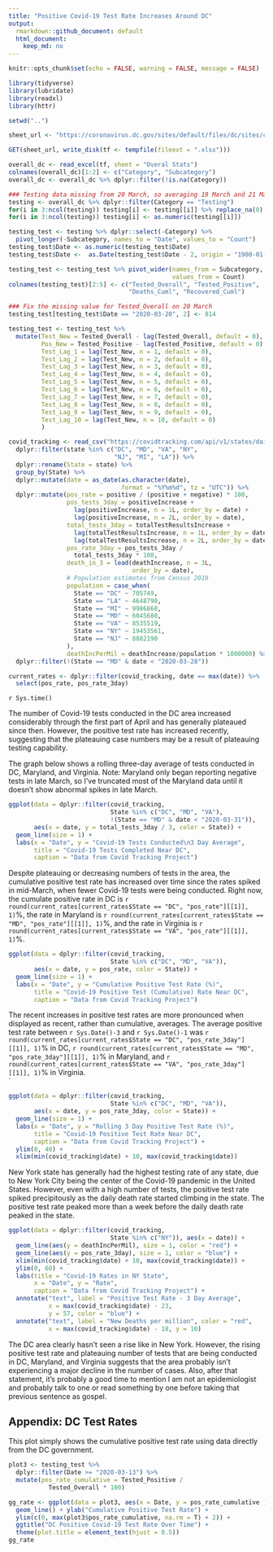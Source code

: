 ```yaml
---
title: "Positive Covid-19 Test Rate Increases Around DC"
output:
  rmarkdown::github_document: default
  html_document: 
    keep_md: no
---
```


```r
knitr::opts_chunk$set(echo = FALSE, warning = FALSE, message = FALSE)

library(tidyverse)
library(lubridate)
library(readxl)
library(httr)

setwd("..")

sheet_url <- "https://coronavirus.dc.gov/sites/default/files/dc/sites/coronavirus/page_content/attachments/DC-COVID-19-Data-for-April-25-2020.xlsx"

GET(sheet_url, write_disk(tf <- tempfile(fileext = ".xlsx")))

overall_dc <- read_excel(tf, sheet = "Overal Stats")
colnames(overall_dc)[1:2] <- c("Category", "Subcategory")
overall_dc <- overall_dc %>% dplyr::filter(!is.na(Category))

### Testing data missing from 20 March, so averaging 19 March and 21 March data
testing <- overall_dc %>% dplyr::filter(Category == "Testing")
for(i in 3:ncol(testing)) testing[i] <- testing[[i]] %>% replace_na(0)
for(i in 3:ncol(testing)) testing[i] <- as.numeric(testing[[i]])

testing_test <- testing %>% dplyr::select(-Category) %>% 
  pivot_longer(-Subcategory, names_to = "Date", values_to = "Count")
testing_test$Date <- as.numeric(testing_test$Date)
testing_test$Date <-  as.Date(testing_test$Date - 2, origin = "1900-01-01")

testing_test <- testing_test %>% pivot_wider(names_from = Subcategory,
                                             values_from = Count)
colnames(testing_test)[2:5] <- c("Tested_Overall", "Tested_Positive",
                                 "Deaths_Cuml", "Recovered_Cuml")

### Fix the missing value for Tested_Overall on 20 March
testing_test[testing_test$Date == "2020-03-20", 2] <- 814

testing_test <- testing_test %>% 
  mutate(Test_New = Tested_Overall - lag(Tested_Overall, default = 0),
         Pos_New = Tested_Positive - lag(Tested_Positive, default = 0),
         Test_Lag_1 = lag(Test_New, n = 1, default = 0),
         Test_Lag_2 = lag(Test_New, n = 2, default = 0),
         Test_Lag_3 = lag(Test_New, n = 3, default = 0),
         Test_Lag_4 = lag(Test_New, n = 4, default = 0),
         Test_Lag_5 = lag(Test_New, n = 5, default = 0),
         Test_Lag_6 = lag(Test_New, n = 6, default = 0),
         Test_Lag_7 = lag(Test_New, n = 7, default = 0),
         Test_Lag_8 = lag(Test_New, n = 8, default = 0),
         Test_Lag_9 = lag(Test_New, n = 9, default = 0),
         Test_Lag_10 = lag(Test_New, n = 10, default = 0)
         )

covid_tracking <- read_csv("https://covidtracking.com/api/v1/states/daily.csv") %>%
  dplyr::filter(state %in% c("DC", "MD", "VA", "NY",
                             "NJ", "MI", "LA")) %>% 
  dplyr::rename(State = state) %>% 
  group_by(State) %>% 
  dplyr::mutate(date = as_date(as.character(date),
                               format = "%Y%m%d", tz = "UTC")) %>% 
  dplyr::mutate(pos_rate = positive / (positive + negative) * 100,
                pos_tests_3day = positiveIncrease + 
                  lag(positiveIncrease, n = 1L, order_by = date) +
                  lag(positiveIncrease, n = 2L, order_by = date),
                total_tests_3day = totalTestResultsIncrease + 
                  lag(totalTestResultsIncrease, n = 1L, order_by = date)+
                  lag(totalTestResultsIncrease, n = 2L, order_by = date),
                pos_rate_3day = pos_tests_3day / 
                  total_tests_3day * 100,
                death_in_3 = lead(deathIncrease, n = 3L,
                                  order_by = date),
                # Population estimates from Census 2019
                population = case_when(
                  State == "DC" ~ 705749,
                  State == "LA" ~ 4648790,
                  State == "MI" ~ 9986860,
                  State == "MD" ~ 6045680,
                  State == "VA" ~ 8535519,
                  State == "NY" ~ 19453561,
                  State == "NJ" ~ 8882190
                ),
                deathIncPerMil = deathIncrease/population * 1000000) %>% 
  dplyr::filter(!(State == "MD" & date < "2020-03-28"))

current_rates <- dplyr::filter(covid_tracking, date == max(date)) %>% 
  select(pos_rate, pos_rate_3day)
```

`r Sys.time()`

The number of Covid-19 tests conducted in the DC area increased 
considerably through the first part of April and has generally 
plateaued since then. However, the positive test rate has increased
recently, suggesting that the plateauing case numbers may be a result
of plateauing testing capability.

The graph below shows a rolling three-day average of tests conducted in
DC, Maryland, and Virginia. Note: Maryland only began reporting negative
tests in late March, so I've truncated most of the Maryland data until it
doesn't show abnormal spikes in late March.

```r
ggplot(data = dplyr::filter(covid_tracking,
                            State %in% c("DC", "MD", "VA"),
                            !(State == "MD" & date < "2020-03-31")),
       aes(x = date, y = total_tests_3day / 3, color = State)) +
  geom_line(size = 1) + 
  labs(x = "Date", y = "Covid-19 Tests Conducted\n3 Day Average",
       title = "Covid-19 Tests Completed Near DC",
       caption = "Data from Covid Tracking Project")
```

Despite plateauing or decreasing numbers of tests in the area, the 
cumulative positive test rate has increased over time since the rates 
spiked in mid-March, when fewer Covid-19 tests were being conducted.
Right now, the cumulate positive rate in DC is 
`r round(current_rates[current_rates$State == "DC", "pos_rate"][[1]], 1)`%, the rate in Maryland is 
`r round(current_rates[current_rates$State == "MD", "pos_rate"][[1]], 1)`%, and the rate in Virginia is
`r round(current_rates[current_rates$State == "VA", "pos_rate"][[1]], 1)`%.  

```r
ggplot(data = dplyr::filter(covid_tracking,
                            State %in% c("DC", "MD", "VA")),
       aes(x = date, y = pos_rate, color = State)) +
  geom_line(size = 1) + 
  labs(x = "Date", y = "Cumulative Positive Test Rate (%)",
       title = "Covid-19 Positive Test (Cumulative) Rate Near DC",
       caption = "Data from Covid Tracking Project")
```

The recent increases in positive test rates are more pronounced 
when displayed as recent, rather than cumulative, averages. The average positive test rate between `r Sys.Date()-3` and `r Sys.Date()-1` was 
`r round(current_rates[current_rates$State == "DC", "pos_rate_3day"][[1]], 1)`% in DC,
`r round(current_rates[current_rates$State == "MD", "pos_rate_3day"][[1]], 1)`% in Maryland, and `r round(current_rates[current_rates$State == "VA", "pos_rate_3day"][[1]], 1)`% in Virginia.  
`
```r
ggplot(data = dplyr::filter(covid_tracking,
                            State %in% c("DC", "MD", "VA")),
       aes(x = date, y = pos_rate_3day, color = State)) +
  geom_line(size = 1) + 
  labs(x = "Date", y = "Rolling 3 Day Positive Test Rate (%)",
       title = "Covid-19 Positive Test Rate Near DC",
       caption = "Data from Covid Tracking Project") +
  ylim(0, 40) +
  xlim(min(covid_tracking$date) + 10, max(covid_tracking$date))
```

New York state has generally had the highest testing rate of any state,
due to New York City being the center of the Covid-19 pandemic in the 
United States. However, even with a high number of tests, the positive 
test rate spiked precipitously as the daily death rate started climbing 
in the state. The positive test rate peaked more than a week before the 
daily death rate peaked in the state.

```r
ggplot(data = dplyr::filter(covid_tracking,
                            State %in% c("NY")), aes(x = date)) + 
  geom_line(aes(y = deathIncPerMil), size = 1, color = "red") +
  geom_line(aes(y = pos_rate_3day), size = 1, color = "blue") +
  xlim(min(covid_tracking$date) + 10, max(covid_tracking$date)) +
  ylim(0, 60) + 
  labs(title = "Covid-19 Rates in NY State",
       x = "Date", y = "Rate",
       caption = "Data from Covid Tracking Project") +
  annotate("text", label = "Positive Test Rate - 3 Day Average",
           x = max(covid_tracking$date) - 23,
           y = 57, color = "blue") +
  annotate("text", label = "New Deaths per million", color = "red",
           x = max(covid_tracking$date) - 18, y = 10)
```

The DC area clearly hasn't seen a rise like in New York. However, the 
rising positive test rate and plateauing number of tests that are being
conducted in DC, Maryland, and Virginia suggests that the area probably
isn't experiencing a major decline in the number of cases. Also, after
that statement, it's probably a good time to mention I am not an 
epidemiologist and probably talk to one or read something by one before 
taking that previous sentence as gospel.

## Appendix: DC Test Rates

This plot simply shows the cumulative positive test rate using data 
directly from the DC government.

```r
plot3 <- testing_test %>% 
  dplyr::filter(Date >= "2020-03-13") %>% 
  mutate(pos_rate_cumulative = Tested_Positive / 
           Tested_Overall * 100)

gg_rate <- ggplot(data = plot3, aes(x = Date, y = pos_rate_cumulative )) +
  geom_line() + ylab("Cumulative Positive Test Rate") + 
  ylim(c(0, max(plot3$pos_rate_cumulative, na.rm = T) + 2)) + 
  ggtitle("DC Positive Covid-19 Test Rate Over Time") +
  theme(plot.title = element_text(hjust = 0.5))
gg_rate
```